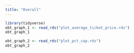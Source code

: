 ```yaml
---
title: "Overall"
---
```


```r
library(tidyverse)
obt_graph_1 <- read_rds("plot_average_ticket_price.rds")
obt_graph_1 
```

```r
obt_graph_2 <- read_rds("plot_pct_cap.rds") 
obt_graph_2 
```

